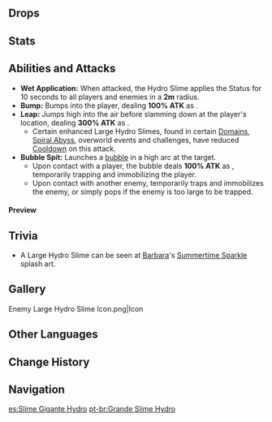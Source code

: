 {{Enemy Infobox
|title    = Rolling Elemental
|image    = Enemy Large Hydro Slime.png
|element  = Hydro
|type     = Common Enemies
|family   = Elemental Lifeforms
|group    = Slimes
|location = Multiple
}}
{{Description|A monster created by the sedimentation of Hydro dispersed throughout nature.<br />A larger and more powerful Hydro Slime that can create bubbles to entrap its enemies. It is said that they can grow to truly staggering sizes if given an energy-rich environment. Eyewitnesses have supposedly seen Hydro Slimes as large as a small mound in Wolvendom.|[[Archive]]}}
{{Enemy Intro}}

==Drops==
{{Drops|Slimes}}

==Stats==
{{Enemy Stats|hydro_res=Immune|hp_ratio=2|atk_ratio=1.4|hp_type=1}}

==Abilities and Attacks==
*'''Wet Application:''' When attacked, the Hydro Slime applies the {{Color|Wet}} Status for 10 seconds to all players and enemies in a '''2m''' radius.
*'''Bump:''' Bumps into the player, dealing '''100% ATK''' as {{Color|Hydro DMG}}.
*'''Leap:''' Jumps high into the air before slamming down at the player's location, dealing '''300% ATK''' as {{Color|AoE Hydro DMG}}.
** Certain enhanced Large Hydro Slimes, found in certain [[Domains]], [[Spiral Abyss]], overworld events and challenges, have reduced [[Cooldown]] on this attack.
*'''Bubble Spit:''' Launches a [[Bubbles|bubble]] in a high arc at the target.
**Upon contact with a player, the bubble deals '''100% ATK''' as {{Color|Hydro DMG}}, temporarily trapping and immobilizing the player.
**Upon contact with another enemy, temporarily traps and immobilizes the enemy, or simply pops if the enemy is too large to be trapped.

====Preview====
{{Preview
|size=185px
|file1=Large Hydro Slime Bump
|caption1=Bump

|file2=Large Hydro Slime Leap
|caption2=Leap

|file3=Large Hydro Slime Bubble Spit
|caption3=Bubble Spit
}}

==Trivia==
*A Large Hydro Slime can be seen at [[Barbara]]'s [[Summertime Sparkle]] splash art.

==Gallery==
<gallery hideaddbutton="true" captionalign="center">
Enemy Large Hydro Slime Icon.png|Icon
</gallery>

==Other Languages==
{{Other Languages
|en      = Large Hydro Slime
|zhs     = 大型水史莱姆
|zhs_rm  = Dàxíng Shuǐ Shǐláimǔ
|zht     = 大型水史萊姆
|zht_rm  = Dàxíng Shuǐ Shǐláimǔ
|zh_tl   = Large {{Lex|Hydro|zh}} Slime
|ja      = 大型水スライム
|ja_rm   = Oogata Mizu Suraimu
|ja_tl   = Large {{Lex|Hydro|ja}} Slime
|ko      = 거대 물 슬라임
|ko_rm   = Geodae Mul Seullaim
|ko_tl   = Large {{Lex|Hydro|ja}} Slime
|es      = Slime Gigante Hydro
|es_tl   = 
|fr      = Hydroblob géant
|fr_tl   = Giant Hydro Blob
|ru      = Большой Гидро слайм
|ru_tl   = Large Hydro Slime
|th      = Large Hydro Slime
|vi      = Slime Thủy Lớn
|vi_tl   = Large {{Lex|Hydro|vi}} Slime
|de      = Großer Hydro-Schleim
|de_tl   = Large Hydro Slime
|id      = Large Hydro Slime
|pt      = Grande Slime Hydro
|pt_tl   = 
}}

==Change History==
{{Change History|1.0}}

==Navigation==
{{Enemy Navbox|type=Common}}

[[es:Slime Gigante Hydro]]
[[pt-br:Grande Slime Hydro]]